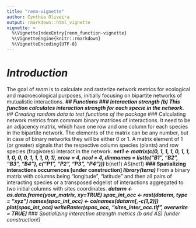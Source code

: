 ```yaml
---
title: "renm-vignette"
author: Cynthia Oliveira
output: rmarkdown::html_vignette
vignette: >
  %\VignetteIndexEntry{renm_function-vignette}
  %\VignetteEngine{knitr::rmarkdown}
  %\VignetteEncoding{UTF-8}
---
```

# *Introduction*
The goal of *renm* is to calculate and rasterize network metrics for ecological and macroecological purposes, initially focusing on bipartite networks of mutualistic interactions.
***
## Functions
### Interaction strength (b)
This function calculates interaction strength for each specie in the network.
***
## *Creating random data to test functions of the package*
### Calculating network metrics from commom binary matrices of interactions. It need to be an adjacency matrix, which have one row and one column for each species in the bipartite network. The elements of the matrix can be any number, but in case of binary networks they will be either 0 or 1. A matrix element of 1 (or greater) signals that the respective column species (plants) and row species (frugivores) interact in the network.
***
net1 <- matrix(c(0, 1, 1, 1, 0, 1, 1, 1, 0, 0, 0, 1, 1, 1, 0, 1), nrow = 4, ncol = 4, dimnames = list(c("B1", "B2", "B3", "B4"), c("P1", "P2", "P3", "P4")))
***
b(net1)
AS(net1)
***
### *Spatializing interactions occurrences [under construction]*
library(terra)
***
From a binary matrix with columns being "longitude", "latitude" and then all pairs of interacting species or a transposed edgelist of interactions aggregated to two initial columns with sites coordinates.
***
datarm <- as.data.frame(your_matrix, xy=TRUE)
spac_int_occ <- rast(datarm, type = "xyz")
names(spac_int_occ) <- colnames(datarm[,-c(1,2)])
plot(spac_int_occ)
writeRaster(spac_occ, "sites_inter_occ.tif", overwrite = TRUE)
***
### *Spatializing interaction strength metrics (b and AS) [under construction!]*
